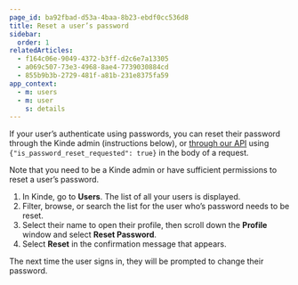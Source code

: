 ```yaml
---
page_id: ba92fbad-d53a-4baa-8b23-ebdf0cc536d8
title: Reset a user’s password
sidebar:
  order: 1
relatedArticles:
  - f164c06e-9049-4372-b3ff-d2c6e7a13305
  - a069c507-73e3-4968-8ae4-7739030884cd
  - 855b9b3b-2729-481f-a81b-231e8375fa59
app_context:
  - m: users
  - m: user
    s: details
---
```


If your user’s authenticate using passwords, you can reset their password through the Kinde admin (instructions below), or [through our API](https://kinde.com/api/docs/#update-user) using `{"is_password_reset_requested": true}` in the body of a request.

Note that you need to be a Kinde admin or have sufficient permissions to reset a user’s password.

1. In Kinde, go to **Users**. The list of all your users is displayed.
2. Filter, browse, or search the list for the user who’s password needs to be reset.
3. Select their name to open their profile, then scroll down the **Profile** window and select **Reset Password**.
4. Select **Reset** in the confirmation message that appears.

The next time the user signs in, they will be prompted to change their password.
